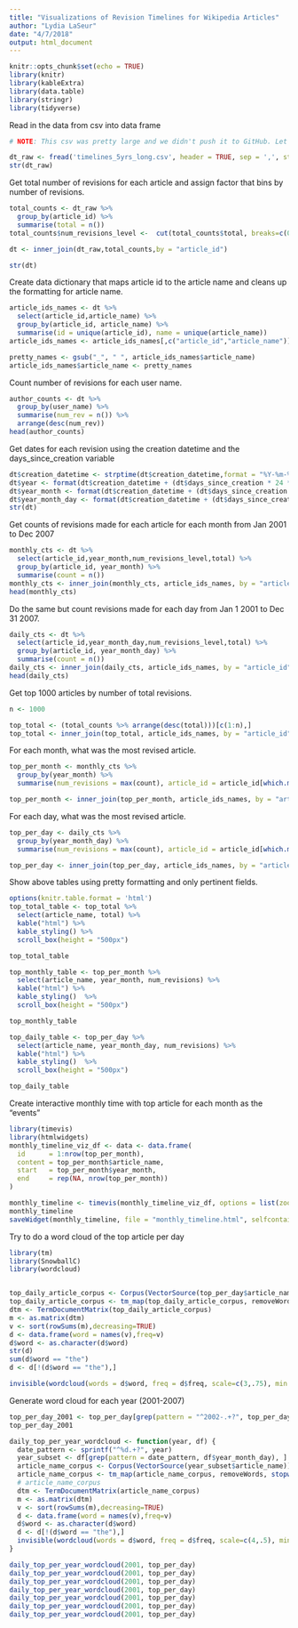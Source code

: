 ```yaml
---
title: "Visualizations of Revision Timelines for Wikipedia Articles"
author: "Lydia LaSeur"
date: "4/7/2018"
output: html_document
---
```


```r
knitr::opts_chunk$set(echo = TRUE)
library(knitr)
library(kableExtra)
library(data.table)
library(stringr)
library(tidyverse)
```
Read in the data from csv into data frame
```r
# NOTE: This csv was pretty large and we didn't push it to GitHub. Let us know if you would like to run any of this using that file and we can get it you.

dt_raw <- fread('timelines_5yrs_long.csv', header = TRUE, sep = ',', stringsAsFactors = FALSE)
str(dt_raw)
```
Get total number of revisions for each article and assign factor that bins by number of revisions.
```r
total_counts <- dt_raw %>%
  group_by(article_id) %>%
  summarise(total = n())
total_counts$num_revisions_level <-  cut(total_counts$total, breaks=c(0,2,10,25,100, 500, max(total_counts$total)), labels=c("1-2", "3-10", "10-25", "25-100", "100-500", "500-"))

dt <- inner_join(dt_raw,total_counts,by = "article_id")

str(dt)
```


Create data dictionary that maps article id to the article name and cleans up the formatting for article name.
```r
article_ids_names <- dt %>%
  select(article_id,article_name) %>%
  group_by(article_id, article_name) %>%
  summarise(id = unique(article_id), name = unique(article_name))
article_ids_names <- article_ids_names[,c("article_id","article_name")]

pretty_names <- gsub("_", " ", article_ids_names$article_name)
article_ids_names$article_name <- pretty_names
```

Count number of revisions for each user name.
```r
author_counts <- dt %>%
  group_by(user_name) %>%
  summarise(num_rev = n()) %>%
  arrange(desc(num_rev))
head(author_counts)
```

Get dates for each revision using the creation datetime and the days_since_creation variable
```r
dt$creation_datetime <- strptime(dt$creation_datetime,format = "%Y-%m-%d %H:%M:%S")
dt$year <- format(dt$creation_datetime + (dt$days_since_creation * 24 * 60 * 60), format = "%Y")
dt$year_month <- format(dt$creation_datetime + (dt$days_since_creation * 24 * 60 * 60), format = "%Y-%m")
dt$year_month_day <- format(dt$creation_datetime + (dt$days_since_creation * 24 * 60 * 60), format = "%Y-%m-%d")
str(dt)
```
Get counts of revisions made for each article for each month from Jan 2001 to Dec 2007
```r
monthly_cts <- dt %>%
  select(article_id,year_month,num_revisions_level,total) %>%
  group_by(article_id, year_month) %>%
  summarise(count = n())
monthly_cts <- inner_join(monthly_cts, article_ids_names, by = "article_id")
head(monthly_cts)
```
Do the same but count revisions made for each day from Jan 1 2001 to Dec 31 2007.  
```r
daily_cts <- dt %>%
  select(article_id,year_month_day,num_revisions_level,total) %>%
  group_by(article_id, year_month_day) %>%
  summarise(count = n())
daily_cts <- inner_join(daily_cts, article_ids_names, by = "article_id")
head(daily_cts)
```

Get top 1000 articles by number of total revisions.  
```r
n <- 1000

top_total <- (total_counts %>% arrange(desc(total)))[c(1:n),]
top_total <- inner_join(top_total, article_ids_names, by = "article_id")

```

For each month, what was the most revised article.  
```r
top_per_month <- monthly_cts %>%
  group_by(year_month) %>%
  summarise(num_revisions = max(count), article_id = article_id[which.max(count)]) 

top_per_month <- inner_join(top_per_month, article_ids_names, by = "article_id")
```

For each day, what was the most revised article.  
```r

top_per_day <- daily_cts %>%
  group_by(year_month_day) %>%
  summarise(num_revisions = max(count), article_id = article_id[which.max(count)]) 

top_per_day <- inner_join(top_per_day, article_ids_names, by = "article_id")
```

Show above tables using pretty formatting and only pertinent fields.   
```r
options(knitr.table.format = 'html')
top_total_table <- top_total %>%
  select(article_name, total) %>%
  kable("html") %>%
  kable_styling() %>%
  scroll_box(height = "500px")

top_total_table

top_monthly_table <- top_per_month %>%
  select(article_name, year_month, num_revisions) %>%
  kable("html") %>%
  kable_styling()  %>%
  scroll_box(height = "500px")

top_monthly_table

top_daily_table <- top_per_day %>%
  select(article_name, year_month_day, num_revisions) %>%
  kable("html") %>%
  kable_styling()  %>%
  scroll_box(height = "500px")

top_daily_table
```

Create interactive monthly time with top article for each month as the "events"  
```r
library(timevis)
library(htmlwidgets)
monthly_timeline_viz_df <- data <- data.frame(
  id      = 1:nrow(top_per_month),
  content = top_per_month$article_name,
  start   = top_per_month$year_month,
  end     = rep(NA, nrow(top_per_month))
)

monthly_timeline <- timevis(monthly_timeline_viz_df, options = list(zoomable = TRUE, horizontalScroll = TRUE, min = "2000-12", max = "2008-02", maxHeight = 300, minheight = 200, zoomMin = 1.5e10, zoomMax = 2.5e11))
monthly_timeline
saveWidget(monthly_timeline, file = "monthly_timeline.html", selfcontained = FALSE)
```
Try to do a word cloud of the top article per day
```r
library(tm)
library(SnowballC)
library(wordcloud)


top_daily_article_corpus <- Corpus(VectorSource(top_per_day$article_name))
top_daily_article_corpus <- tm_map(top_daily_article_corpus, removeWords, stopwords("english"))
dtm <- TermDocumentMatrix(top_daily_article_corpus)
m <- as.matrix(dtm)
v <- sort(rowSums(m),decreasing=TRUE)
d <- data.frame(word = names(v),freq=v)
d$word <- as.character(d$word)
str(d)
sum(d$word == "the")
d <- d[!(d$word == "the"),]

invisible(wordcloud(words = d$word, freq = d$freq, scale=c(3,.75), min.freq = 2, random.order = FALSE ,colors=brewer.pal(8, "Dark2"), max.words = 200))


```
Generate word cloud for each year (2001-2007)
```r
top_per_day_2001 <- top_per_day[grep(pattern = "^2002-.+?", top_per_day$year_month_day), ]
top_per_day_2001

daily_top_per_year_wordcloud <- function(year, df) {
  date_pattern <- sprintf("^%d.+?", year)
  year_subset <- df[grep(pattern = date_pattern, df$year_month_day), ]
  article_name_corpus <- Corpus(VectorSource(year_subset$article_name))
  article_name_corpus <- tm_map(article_name_corpus, removeWords, stopwords("english"))
  # article_name_corpus
  dtm <- TermDocumentMatrix(article_name_corpus)
  m <- as.matrix(dtm)
  v <- sort(rowSums(m),decreasing=TRUE)
  d <- data.frame(word = names(v),freq=v)
  d$word <- as.character(d$word)
  d <- d[!(d$word == "the"),]
  invisible(wordcloud(words = d$word, freq = d$freq, scale=c(4,.5), min.freq = 2, random.order = FALSE ,colors=brewer.pal(8, "Dark2"), max.words = 100))
}

daily_top_per_year_wordcloud(2001, top_per_day)
daily_top_per_year_wordcloud(2001, top_per_day)
daily_top_per_year_wordcloud(2001, top_per_day)
daily_top_per_year_wordcloud(2001, top_per_day)
daily_top_per_year_wordcloud(2001, top_per_day)
daily_top_per_year_wordcloud(2001, top_per_day)
daily_top_per_year_wordcloud(2001, top_per_day)
```

